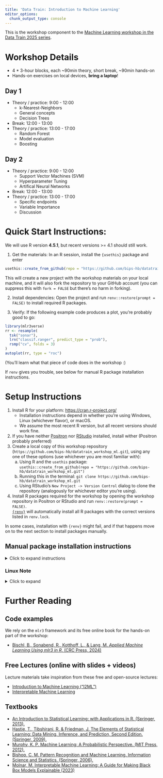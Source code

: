 ```yaml
---
title: 'Data Train: Introduction to Machine Learning'
editor_options:
  chunk_output_type: console
---
```


This is the workshop component to the [Machine Learning workshop in the Data Train
2025 series](https://www.bremen-research.de/data-train/courses/course-details?event_id=114).

# Workshop Details

- 4 * 3-hour blocks, each ~90min theory, short break, ~90min hands-on
- Hands-on exercises on local devices, **bring a laptop**!

## Day 1

- Theory / practice: 9:00 - 12:00
  - k-Nearest-Neighbors
  - General concepts
  - Decision Trees
- Break: 12:00 - 13:00
- Theory / practice: 13:00 - 17:00
  - Random Forest
  - Model evaluation
  - Boosting

## Day 2

- Theory / practice: 9:00 - 12:00
  - Support Vector Machines (SVM)
  - Hyperparameter Tuning
  - Artifical Neural Networks
- Break: 12:00 - 13:00
- Theory / practice: 13:00 - 17:00
  - Specific endpoints
  - Variable Importance
  - Discussion

# Quick Start Instructions:

We will use R version **4.5.1**, but recent versions >= 4.1 should still work.

1. Get the materials: In an R session, install the `{usethis}` package and enter

```r
usethis::create_from_github(repo = "https://github.com/bips-hb/datatrain_workshop_ml.git")
```

This will create a new project with the workshop materials on your local machine, and it will also fork the repository to your GitHub account (you can suppress this with `fork = FALSE` but there's no harm in forking).  

2. Install dependencies: Open the project and run `renv::restore(prompt = FALSE)` to install required R packages.


3. Verify: If the following example code produces a plot, you're probably good to go:

```r
library(mlr3verse)
rr <- resample(
  tsk("sonar"),
  lrn("classif.ranger", predict_type = "prob"),
  rsmp("cv", folds = 3)
)
autoplot(rr, type = "roc")
```

(You'll learn what that piece of code does in the workshop :)

If `renv` gives you trouble, see below for manual R package installation instructions.


# Setup Instructions

1. Install R for your platform: <https://cran.r-project.org/>
     - Installation instructions depend in whether you're using Windows, Linux (whichever flavor), or macOS.
     - We assume the most recent R version, but all recent versions should work fine.
2. If you have neither [Positron](https://positron.posit.co/download.html) nor [RStudio](https://posit.co/download/rstudio-desktop/) installed, install wither (Positron probably preferred)
3. Create a local copy of this workshop repository (`https://github.com/bips-hb/datatrain_workshop_ml.git`), using any one of these options (use whichever you are most familiar with):
    a) Using R and the `usethis` package: `usethis::create_from_github(repo = "https://github.com/bips-hb/datatrain_workshop_ml.git")`
    b) Running this in the terminal: `git clone https://github.com/bips-hb/datatrain_workshop_ml.git`
    c) Using RStudio's `New Project -> Version Control` dialog to clone the repository (analogously for whichever editor you're using). 

4. Install R packages required for the workshop by opening the workshop repository in Positron or RStudio and run `renv::restore(prompt = FALSE)`.  
[`{renv}`](https://rstudio.github.io/renv/) will automatically install all R packages with the correct versions listed in `renv.lock`.

In some cases, installation with `{renv}` might fail, and if that happens move on to the next section to install packages manually.

## Manual package installation instructions 

<details>
<summary>Click to expand instructions</summary>

You should only need to install all packages manually if you were not able to use `renv` to install them automatically. 
(Or if you're trying to get this code to run in a different environment than this repository)

If you want to "disable" `renv` so you can manually install packages, open `.Rprofile` and comment out the following line:

```
source("renv/activate.R")
```

The you can directly use [`{pak}`](https://pak.r-lib.org/dev/index.html) for installation, which will try to automatically install system dependencies on Linux (see next note) if possible:

```r
packages <- c(
  # Data
  "palmerpenguins", "mlr3data",
  # Learner backends
  "ranger", "xgboost", "kknn", "rpart", "e1071", "randomForest",
  "mlr3verse", "mlr3filters", # installs "mlr3", "mlr3learners", "mlr3viz", "mlr3tuning" ...
  "precrec", # ROC plots via mlr3, not auto-installed with mlr3viz
  # Viz / interpretability
  "rpart.plot", "effectplots",
  # Plotting / infrastructure, goodies
  "rmarkdown", "ggplot2", "patchwork", "usethis", "dplyr", "purrr", "ragg"
)

# Installing pak for faster package installation
install.packages("pak")

# Install packages if not available already
pak::pak(packages)
```

</details>

### Linux Note

<details>
<summary>Click to expand</summary>

If you're working on a Linux distribution such as Ubuntu (or something Ubuntu-based),
you may have to install some system packages with `sudo apt-get install ...` beforehand.

For Ubuntu it would look like this, which you can run in the terminal of your choice:

```sh
sudo apt-get install -y git
sudo apt-get install -y libcurl4-openssl-dev
sudo apt-get install -y libfontconfig1-dev
sudo apt-get install -y libfreetype6-dev
sudo apt-get install -y libfribidi-dev
sudo apt-get install -y libgit2-dev
sudo apt-get install -y libglpk-dev
sudo apt-get install -y libgmp3-dev
sudo apt-get install -y libharfbuzz-dev
sudo apt-get install -y libicu-dev
sudo apt-get install -y libjpeg-dev
sudo apt-get install -y libpng-dev
sudo apt-get install -y libssl-dev
sudo apt-get install -y libtiff-dev
sudo apt-get install -y libxml2-dev
sudo apt-get install -y make
sudo apt-get install -y pandoc
sudo apt-get install -y zlib1g-dev
```

</details>

# Further Reading

## Code examples

We rely on the `mlr3` framework and its free online book for the hands-on part of the workshop:

- [Bischl, B., Sonabend, R., Kotthoff, L., & Lang, M. *Applied Machine Learning Using mlr3 in R*. (CRC Press, 2024)](https://mlr3book.mlr-org.com)

## Free Lectures (online with slides + videos)

Lecture materials take inspiration from these free and open-source lectures:

- [Introduction to Machine Learning ("I2ML")](https://slds-lmu.github.io/i2ml)
- [Interpretable Machine Learning](https://slds-lmu.github.io/iml)

## Textbooks

- [An Introduction to Statistical Learning: with Applications in R. (Springer, 2013).](https://www.statlearning.com/)
- [Hastie, T., Tibshirani, R. & Friedman, J. The Elements of Statistical Learning: Data Mining, Inference, and Prediction, Second Edition. (Springer, 2009).](https://web.stanford.edu/~hastie/ElemStatLearn/)
- [Murphy, K. P. Machine Learning: A Probabilistic Perspective. (MIT Press, 2012).](https://probml.github.io/pml-book/)
- [Bishop, C. M. Pattern Recognition and Machine Learning. Information Science and Statistics. (Springer, 2006).](https://link.springer.com/book/9780387310732)
- [Molnar, M. Interpretable Machine Learning: A Guide for Making Black Box Models Explainable (2023)](https://christophm.github.io/interpretable-ml-book/)
